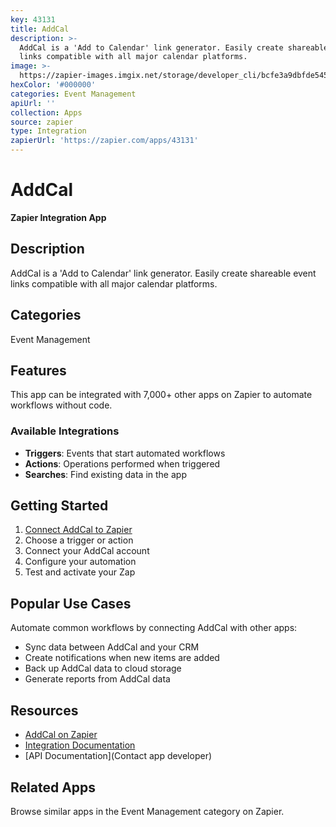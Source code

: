 ```yaml
---
key: 43131
title: AddCal
description: >-
  AddCal is a 'Add to Calendar' link generator. Easily create shareable event
  links compatible with all major calendar platforms.
image: >-
  https://zapier-images.imgix.net/storage/developer_cli/bcfe3a9dbfde545a94c2df0b3b7058ef.png?auto=format%2Ccompress&ixlib=python-3.0.0&q=50
hexColor: '#000000'
categories: Event Management
apiUrl: ''
collection: Apps
source: zapier
type: Integration
zapierUrl: 'https://zapier.com/apps/43131'
---
```

# AddCal

**Zapier Integration App**

## Description

AddCal is a 'Add to Calendar' link generator. Easily create shareable event links compatible with all major calendar platforms.

## Categories

Event Management

## Features

This app can be integrated with 7,000+ other apps on Zapier to automate workflows without code.

### Available Integrations

- **Triggers**: Events that start automated workflows
- **Actions**: Operations performed when triggered
- **Searches**: Find existing data in the app

## Getting Started

1. [Connect AddCal to Zapier](https://zapier.com/apps/43131)
2. Choose a trigger or action
3. Connect your AddCal account
4. Configure your automation
5. Test and activate your Zap

## Popular Use Cases

Automate common workflows by connecting AddCal with other apps:

- Sync data between AddCal and your CRM
- Create notifications when new items are added
- Back up AddCal data to cloud storage
- Generate reports from AddCal data

## Resources

- [AddCal on Zapier](https://zapier.com/apps/43131)
- [Integration Documentation](https://zapier.com/apps/43131/integrations)
- [API Documentation](Contact app developer)

## Related Apps

Browse similar apps in the Event Management category on Zapier.
